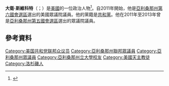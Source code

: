 {{noteTA
|1=zh-hans:大卫·斯维科特;zh-hant:大衛·斯維科特;zh-tw:史懷克;
}}
{{Infobox officeholder
|name         = David Schweikert
|image        = David Schweikert, Official Portrait, 112th Congress 2.jpg
|state        = [[亞利桑那州|亞利桑那州]]
|district     = [[亞利桑那州第六國會選區|六]]國會
|term_start   = 2013年1月3日
|term_end     =
|predecessor  = [[傑夫·佛雷克|傑夫·佛雷克]]
|successor    =
|state1       = [[亞利桑那州|亞利桑那州]]
|district1    = [[亞利桑那州第五國會選區|五]]國會
|term_start1  = 2011年1月3日
|term_end1    = 2013年1月3日
|predecessor1 = [[Harry_Mitchell|Harry Mitchell]]
|successor1   = [[邵建隆|邵建隆]]
|office2      = Treasurer of [[Maricopa_County,_Arizona|Maricopa County]]
|term_start2  = 2004
|term_end2    = 2007
|predecessor2 = Doug Todd
|successor2   = Hos Hoskins
|state_house3 = 亚利桑那州
|district3    = 第28
|term_start3  = 1991年1月
|term_end3    = 1995年1月<br>Served with Lisa Graham Keegan
|predecessor3 = Heinz Hink<br>Jim Skelly
|successor3   = Wes Marsh<br>Carolyn Allen
|birth_name   = 
|birth_date   = {{birth date and age|1962|3|3}}
|birth_place  = 美國加州[[洛杉矶|洛杉矶]]
|death_date   =
|death_place  =
|party        = [[共和黨_(美國)|共和黨]]
|spouse       = Joyce Schweikert{{small|（2006－現在）}}
|alma_mater   = [[亞利桑那州立大學|亞利桑那州立大學]]
|religion     = [[羅馬天主教|羅馬天主教]]
|website      = [http://david10.com Campaign website]
}}
'''大衛·斯維科特'''（{{lang-en|David Schweikert}}；{{bd|1962年|3月3日}}）是[[美國|美國]]的一位政治人物<ref>{{cite web|url=http://www.lifenews.com/2013/01/18/congressman-i-was-almost-an-abortion-victim-adoption-saved-me/?utm_content=buffera72e7&utm_medium=social&utm_source=twitter.com&utm_campaign=buffer |title=Congressman: I Was Almost an Abortion Victim, Adoption Saved Me |publisher=LifeNews.com |date=2013-01-18 |accessdate=2015-04-01}}</ref>。自2011年開始，他是[[亞利桑那州第六國會選區|亞利桑那州第六國會選區]]選出的美國眾議院議員。他的黨籍是[[共和黨_(美國)|共和黨]]。他在2011年至2013年曾是[[亞利桑那州第五國會選區|亞利桑那州第五國會選區]]選出的眾議院議員。

==參考資料==
{{reflist}}
{{US-poli-bio-stub}}
{{normdaten}}
{{DEFAULTSORT:schweikert}}
[[Category:美国共和党联邦众议员|Category:美国共和党联邦众议员]]
[[Category:亞利桑那州聯邦眾議員|Category:亞利桑那州聯邦眾議員]]
[[Category:亞利桑那州眾議員|Category:亞利桑那州眾議員]]
[[Category:亞利桑那州立大學校友|Category:亞利桑那州立大學校友]]
[[Category:美國天主教徒|Category:美國天主教徒]]
[[Category:洛杉磯人|Category:洛杉磯人]]